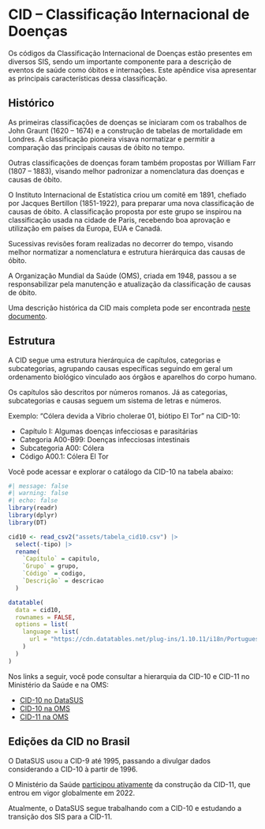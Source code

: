 # CID -- Classificação Internacional de Doenças

Os códigos da Classificação Internacional de Doenças estão presentes em diversos SIS, sendo um importante componente para a descrição de eventos de saúde como óbitos e internações. Este apêndice visa apresentar as principais características dessa classificação.

## Histórico

As primeiras classificações de doenças se iniciaram com os trabalhos de John Graunt (1620 -- 1674) e a construção de tabelas de mortalidade em Londres. A classificação pioneira visava normatizar e permitir a comparação das principais causas de óbito no tempo.

Outras classificações de doenças foram também propostas por William Farr (1807 -- 1883), visando melhor padronizar a nomenclatura das doenças e causas de óbito. 

O Instituto Internacional de Estatística criou um comitê em 1891, chefiado por Jacques Bertillon (1851-1922), para preparar uma nova classificação de causas de óbito. A classificação proposta por este grupo se inspirou na classificação usada na cidade de Paris, recebendo boa aprovação e utilização em países da Europa, EUA e Canadá. 

Sucessivas revisões foram realizadas no decorrer do tempo, visando melhor normatizar a nomenclatura e estrutura hierárquica das causas de óbito. 

A Organização Mundial da Saúde (OMS), criada em 1948, passou a se responsabilizar pela manutenção e atualização da classificação de causas de óbito.

Uma descrição histórica da CID mais completa pode ser encontrada [neste documento](assets/cid/historyoficd.pdf).

## Estrutura

A CID segue uma estrutura hierárquica de capítulos, categorias e subcategorias, agrupando causas específicas seguindo em geral um ordenamento biológico vinculado aos órgãos e aparelhos do corpo humano.

Os capítulos são descritos por números romanos. Já as categorias, subcategorias e causas seguem um sistema de letras e números.

Exemplo: "Cólera devida a Vibrio cholerae 01, biótipo El Tor" na CID-10:

-  Capítulo I: Algumas doenças infecciosas e parasitárias
-  Categoria A00-B99: Doenças infecciosas intestinais
-  Subcategoria A00: Cólera
-  Código A00.1: Cólera El Tor

Você pode acessar e explorar o catálogo da CID-10 na tabela abaixo:

```r
#| message: false
#| warning: false
#| echo: false
library(readr)
library(dplyr)
library(DT)

cid10 <- read_csv2("assets/tabela_cid10.csv") |>
  select(-tipo) |>
  rename(
    `Capítulo` = capitulo,
    `Grupo` = grupo,
    `Código` = codigo,
    `Descrição` = descricao
  )

datatable(
  data = cid10,
  rownames = FALSE,
  options = list(
    language = list(
      url = "https://cdn.datatables.net/plug-ins/1.10.11/i18n/Portuguese.json"
    )
  )
)
```

Nos links a seguir, você pode consultar a hierarquia da CID-10 e CID-11 no Ministério da Saúde e na OMS:

-  [CID-10 no DataSUS](http://www2.datasus.gov.br/cid10/V2008/WebHelp/listacateg.htm)
-  [CID-10 na OMS](https://icd.who.int/browse10)
-  [CID-11 na OMS](https://icd.who.int/browse/2025-01/mms/pt)

## Edições da CID no Brasil

O DataSUS usou a CID-9 até 1995, passando a divulgar dados considerando a CID-10 à partir de 1996. 

O Ministério da Saúde [participou ativamente](https://www.gov.br/saude/pt-br/assuntos/noticias/2022/julho/ministerio-da-saude-coordena-traducao-do-novo-codigo-internacional-de-doencas-para-a-lingua-portuguesa) da construção da CID-11, que entrou em vigor globalmente em 2022.

::::: {.callout}
Atualmente, o DataSUS segue trabalhando com a CID-10 e estudando a transição dos SIS para a CID-11.
:::
